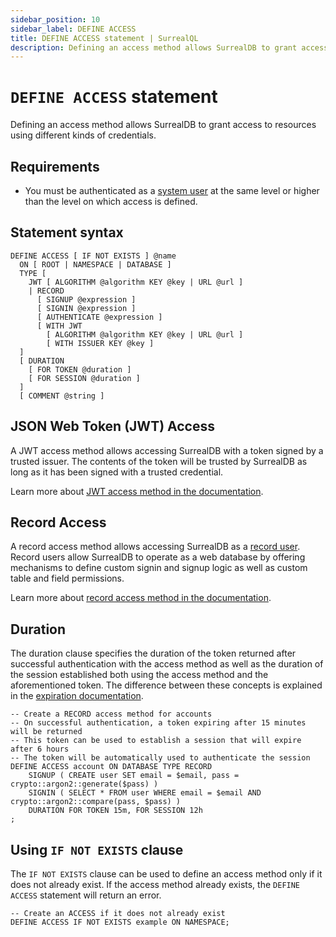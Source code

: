 ```yaml
---
sidebar_position: 10
sidebar_label: DEFINE ACCESS
title: DEFINE ACCESS statement | SurrealQL
description: Defining an access method allows SurrealDB to grant access to resources using different kinds of credentials.
---
```



# `DEFINE ACCESS` statement

<Since v="v2.0.0" />

Defining an access method allows SurrealDB to grant access to resources using different kinds of credentials.

## Requirements

- You must be authenticated as a [system user](/docs/surrealdb/security/authentication#system-users) at the same level or higher than the level on which access is defined.

## Statement syntax

```surql title="SurrealQL Syntax"
DEFINE ACCESS [ IF NOT EXISTS ] @name
  ON [ ROOT | NAMESPACE | DATABASE ]
  TYPE [
    JWT [ ALGORITHM @algorithm KEY @key | URL @url ]
    | RECORD
      [ SIGNUP @expression ]
      [ SIGNIN @expression ]
      [ AUTHENTICATE @expression ]
      [ WITH JWT
        [ ALGORITHM @algorithm KEY @key | URL @url ]
        [ WITH ISSUER KEY @key ]
  ]
  [ DURATION
    [ FOR TOKEN @duration ]
    [ FOR SESSION @duration ]
  ]
  [ COMMENT @string ]
```

## JSON Web Token (JWT) Access

A JWT access method allows accessing SurrealDB with a token signed by a trusted issuer. The contents of the token will be trusted by SurrealDB as long as it has been signed with a trusted credential.

Learn more about [JWT access method in the documentation](/docs/surrealdb/surrealql/statements/define/access/jwt).

## Record Access

A record access method allows accessing SurrealDB as a [record user](/docs/surrealdb/security/authentication#record-users). Record users allow SurrealDB to operate as a web database by offering mechanisms to define custom signin and signup logic as well as custom table and field permissions.

Learn more about [record access method in the documentation](/docs/surrealdb/surrealql/statements/define/access/record).

## Duration

The duration clause specifies the duration of the token returned after successful authentication with the access method as well as the duration of the session established both using the access method and the aforementioned token. The difference between these concepts is explained in the [expiration documentation](/docs/surrealdb/security/authentication#expiration).

```surql
-- Create a RECORD access method for accounts
-- On successful authentication, a token expiring after 15 minutes will be returned
-- This token can be used to establish a session that will expire after 6 hours
-- The token will be automatically used to authenticate the session
DEFINE ACCESS account ON DATABASE TYPE RECORD
	SIGNUP ( CREATE user SET email = $email, pass = crypto::argon2::generate($pass) )
	SIGNIN ( SELECT * FROM user WHERE email = $email AND crypto::argon2::compare(pass, $pass) )
	DURATION FOR TOKEN 15m, FOR SESSION 12h
;
```

## Using `IF NOT EXISTS` clause
<Since v="v1.3.0" />

The `IF NOT EXISTS` clause can be used to define an access method only if it does not already exist. If the access method already exists, the `DEFINE ACCESS` statement will return an error.

```surql
-- Create an ACCESS if it does not already exist
DEFINE ACCESS IF NOT EXISTS example ON NAMESPACE;
```
